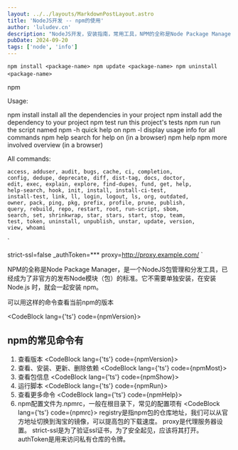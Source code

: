 ```yaml
---
layout: ../../layouts/MarkdownPostLayout.astro
title: 'NodeJS开发 -- npm的使用'
author: 'luludev.cn'
description: "NodeJS开发，安装指南，常用工具，NPM的全称是Node Package Manager，是一个NodeJS包管理和分发工具"
pubDate: 2024-09-20
tags: ['node', 'info']
---
```


`
npm install <package-name>
npm update <package-name>
npm uninstall <package-name>
`
`
`

npm <command>

Usage:

npm install        install all the dependencies in your project
npm install <foo>  add the <foo> dependency to your project
npm test           run this project's tests
npm run <foo>      run the script named <foo>
npm <command> -h   quick help on <command>
npm -l             display usage info for all commands
npm help <term>    search for help on <term> (in a browser)
npm help npm       more involved overview (in a browser)

All commands:

    access, adduser, audit, bugs, cache, ci, completion,
    config, dedupe, deprecate, diff, dist-tag, docs, doctor,
    edit, exec, explain, explore, find-dupes, fund, get, help,
    help-search, hook, init, install, install-ci-test,
    install-test, link, ll, login, logout, ls, org, outdated,
    owner, pack, ping, pkg, prefix, profile, prune, publish,
    query, rebuild, repo, restart, root, run-script, sbom,
    search, set, shrinkwrap, star, stars, start, stop, team,
    test, token, uninstall, unpublish, unstar, update, version,
    view, whoami
`

strict-ssl=false
_authToken=***
proxy=http://proxy.example.com/
`




NPM的全称是Node Package Manager，是一个NodeJS包管理和分发工具，已经成为了非官方的发布Node模块（包）的标准。它不需要单独安装，在安装 Node.js 时，就会一起安装 npm。

可以用这样的命令查看当前npm的版本

<CodeBlock lang={'ts'} code={npmVersion}></CodeBlock>

## npm的常见命令有

1. 查看版本
<CodeBlock lang={'ts'} code={npmVersion}></CodeBlock>
2. 查看、安装、更新、删除依赖
<CodeBlock lang={'ts'} code={npmMost}></CodeBlock>
3. 查看包信息
<CodeBlock lang={'ts'} code={npmShow}></CodeBlock>
4. 运行脚本
<CodeBlock lang={'ts'} code={npmRun}></CodeBlock>
5. 查看更多命令
<CodeBlock lang={'ts'} code={npmHelp}></CodeBlock>
6. npm配置文件为.npmrc，一般在根目录下，常见的配置项有
<CodeBlock lang={'ts'} code={npmrc}></CodeBlock>
registry是指npm包的仓库地址，我们可以从官方地址切换到淘宝的镜像，可以提高包的下载速度。
proxy是代理服务器设置。
strict-ssl是为了验证ssl证书，为了安全起见，应该将其打开。
authToken是用来访问私有仓库的令牌。



